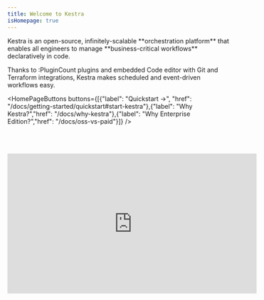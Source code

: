 ```yaml
---
title: Welcome to Kestra
isHomepage: true
---
```


<HomePageHeader title="What is Kestra?" />
Kestra is an open-source, infinitely-scalable **orchestration platform** that enables all engineers to manage **business-critical workflows** declaratively in code.

Thanks to :PluginCount plugins and embedded Code editor with Git and Terraform integrations, Kestra makes scheduled and event-driven workflows easy.

<HomePageButtons buttons={[{"label": "Quickstart →", "href": "/docs/getting-started/quickstart#start-kestra"},{"label": "Why Kestra?","href": "/docs/why-kestra"},{"label": "Why Enterprise Edition?","href": "/docs/oss-vs-paid"}]} />


<BigChildCards directory="/docs/use-cases" title="What’s possible with Kestra" />


<div style="height: 50px;"></div>
<div class="video-container">
  <iframe width="560" height="315" src="https://www.youtube.com/embed/feC6-KQLYyA?si=BTVeAthx3ZxE2e3c" title="YouTube video player" frameborder="0" allow="accelerometer; autoplay; clipboard-write; encrypted-media; gyroscope; picture-in-picture; web-share" referrerpolicy="strict-origin-when-cross-origin" allowfullscreen></iframe>
</div>

<WhatsNew title="What's New in Kestra" />

<SupportLinks title="Support" />